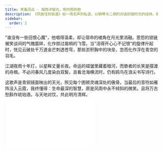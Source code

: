 ```yaml
---
title: 笑看风云 - 烟雨淬银光，明月照肝胆
description: 《风居住的街道》如一场无声的私语，以钢琴与二胡的对话织就时光的经纬。钢琴清冷如月，二胡苍凉如风，两种音色在错落间交织，宛若江南与塞北的恋人，隔着山水遥遥相望——琴音是欲说还休的克制，弦鸣是欲罢不能的执念，彼此追逐却永不重合，将遗憾与温柔凝成永恒的留白。
sidebar:
  order: 2
---
```


"谁没有一些旧恨心魔"，他唱得温柔，却让宿命的棱角在月光里消融。恩怨的锁链被笑谈间的气魄震碎，化作掠过眉梢的飞雪。当"活得开心心不记恨"的旋律升起时，恍见云破处千万道金芒刺透苍穹，那些淤积胸中的块垒，忽而化作浮在青空的羽毛。

江湖夜雨十年灯，以星眸丈量长夜。命运的褶皱里藏着暗河，而歌者的长笑是摆渡的舟楫。不必问春风几度染白双鬓，且看沧海横流时，仍有鸥鸟在浪尖书写诗行。

这歌声是青铜镜面映出的天光，照见每个困顿灵魂深处的傲骨。当最后的音符如雁阵没入云霞，我终懂得：生命最深的智慧，原是风雨中永不倾斜的微笑。且将万古愁斟作琥珀酒，与天地对饮，共此明月清辉。

<iframe class="bili-video" src="//player.bilibili.com/player.html?isOutside=true&aid=114229453525978&bvid=BV1JrZNYYECD&cid=29084355788&p=1" scrolling="no" border="0" frameborder="no" framespacing="0" allowfullscreen="true"></iframe>